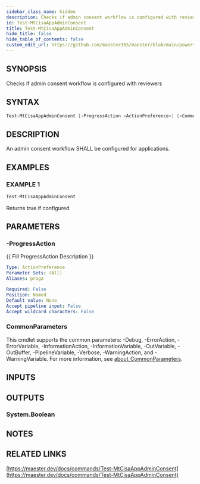 ```yaml
---
sidebar_class_name: hidden
description: Checks if admin consent workflow is configured with reviewers
id: Test-MtCisaAppAdminConsent
title: Test-MtCisaAppAdminConsent
hide_title: false
hide_table_of_contents: false
custom_edit_url: https://github.com/maester365/maester/blob/main/powershell/public/Test-MtCisaAppAdminConsent.ps1
---
```


## SYNOPSIS

Checks if admin consent workflow is configured with reviewers

## SYNTAX

```powershell
Test-MtCisaAppAdminConsent [-ProgressAction <ActionPreference>] [<CommonParameters>]
```

## DESCRIPTION

An admin consent workflow SHALL be configured for applications.

## EXAMPLES

### EXAMPLE 1

```powershell
Test-MtCisaAppAdminConsent
```

Returns true if configured

## PARAMETERS

### -ProgressAction

\{\{ Fill ProgressAction Description \}\}

```yaml
Type: ActionPreference
Parameter Sets: (All)
Aliases: proga

Required: False
Position: Named
Default value: None
Accept pipeline input: False
Accept wildcard characters: False
```

### CommonParameters

This cmdlet supports the common parameters: -Debug, -ErrorAction, -ErrorVariable, -InformationAction, -InformationVariable, -OutVariable, -OutBuffer, -PipelineVariable, -Verbose, -WarningAction, and -WarningVariable. For more information, see [about_CommonParameters](http://go.microsoft.com/fwlink/?LinkID=113216).

## INPUTS

## OUTPUTS

### System.Boolean

## NOTES

## RELATED LINKS

[https://maester.dev/docs/commands/Test-MtCisaAppAdminConsent](https://maester.dev/docs/commands/Test-MtCisaAppAdminConsent)
